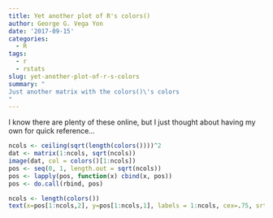 ```yaml
---
title: Yet another plot of R's colors()
author: George G. Vega Yon
date: '2017-09-15'
categories:
  - R
tags:
  - r
  - rstats
slug: yet-another-plot-of-r-s-colors
summary: "
Just another matrix with the colors()\'s colors
"
---
```


I know there are plenty of these online, but I just thought about having my own for quick reference...

```r
ncols <- ceiling(sqrt(length(colors())))^2
dat <- matrix(1:ncols, sqrt(ncols))
image(dat, col = colors()[1:ncols])
pos <- seq(0, 1, length.out = sqrt(ncols))
pos <- lapply(pos, function(x) cbind(x, pos))
pos <- do.call(rbind, pos)

ncols <- length(colors())
text(x=pos[1:ncols,2], y=pos[1:ncols,1], labels = 1:ncols, cex=.75, srt=60)
```

